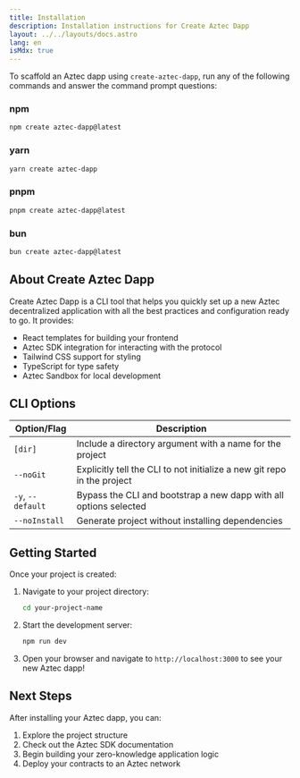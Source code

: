 ```yaml
---
title: Installation
description: Installation instructions for Create Aztec Dapp
layout: ../../layouts/docs.astro
lang: en
isMdx: true
---
```



To scaffold an Aztec dapp using `create-aztec-dapp`, run any of the following commands and answer the command prompt questions:

### npm

```bash
npm create aztec-dapp@latest
```

### yarn

```bash
yarn create aztec-dapp
```

### pnpm

```bash
pnpm create aztec-dapp@latest
```

### bun

```bash
bun create aztec-dapp@latest
```

## About Create Aztec Dapp

Create Aztec Dapp is a CLI tool that helps you quickly set up a new Aztec decentralized application with all the best practices and configuration ready to go. It provides:

- React templates for building your frontend
- Aztec SDK integration for interacting with the protocol
- Tailwind CSS support for styling
- TypeScript for type safety
- Aztec Sandbox for local development

## CLI Options

| Option/Flag       | Description                                                             |
| ----------------- | ----------------------------------------------------------------------- |
| `[dir]`           | Include a directory argument with a name for the project                |
| `--noGit`         | Explicitly tell the CLI to not initialize a new git repo in the project |
| `-y`, `--default` | Bypass the CLI and bootstrap a new dapp with all options selected       |
| `--noInstall`     | Generate project without installing dependencies                        |

## Getting Started

Once your project is created:

1. Navigate to your project directory:
   ```bash
   cd your-project-name
   ```

2. Start the development server:
   ```bash
   npm run dev
   ```

3. Open your browser and navigate to `http://localhost:3000` to see your new Aztec dapp!

## Next Steps

After installing your Aztec dapp, you can:

1. Explore the project structure 
2. Check out the Aztec SDK documentation
3. Begin building your zero-knowledge application logic
4. Deploy your contracts to an Aztec network
